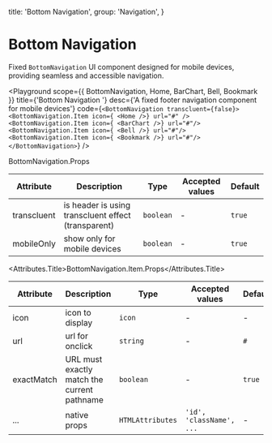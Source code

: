 
  title: 'Bottom Navigation',
  group: 'Navigation',
}

# Bottom Navigation

Fixed `BottomNavigation` UI component designed for mobile devices, providing seamless and accessible navigation.

<Playground
  scope={{ BottomNavigation, Home, BarChart, Bell, Bookmark }}
  title={'Bottom Navigation '}
  desc={'A fixed footer navigation component for mobile devices'}
  code={`
  <BottomNavigation transcluent={false}>
    <BottomNavigation.Item icon={ <Home />} url="#" />
    <BottomNavigation.Item icon={ <BarChart />} url="#"/>
    <BottomNavigation.Item icon={ <Bell />} url="#"/>
    <BottomNavigation.Item icon={ <Bookmark />} url="#"/>
</BottomNavigation>
`}
/>

<Attributes edit="/app/components/bottom-navigation.mdx">
<Attributes.Title>BottomNavigation.Props</Attributes.Title>

| Attribute   | Description                                         | Type      | Accepted values | Default |
| ----------- | --------------------------------------------------- | --------- | --------------- | ------- |
| transcluent | is header is using transcluent effect (transparent) | `boolean` | -               | `true`  |
| mobileOnly  | show only for mobile devices                        | `boolean` | -               | `true`  |

<Attributes.Title>BottomNavigation.Item.Props</Attributes.Title>

| Attribute  | Description                                 | Type             | Accepted values          | Default |
| ---------- | ------------------------------------------- | ---------------- | ------------------------ | ------- |
| icon       | icon to display                             | `icon`           | -                        | -       |
| url        | url for onclick                             | `string`         | -                        | `#`     |
| exactMatch | URL must exactly match the current pathname | `boolean`        | -                        | `true`  |
| ...        | native props                                | `HTMLAttributes` | `'id', 'className', ...` | -       |

</Attributes>
